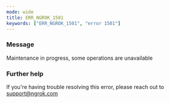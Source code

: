 ```yaml
---
mode: wide
title: ERR_NGROK_1501
keywords: ["ERR_NGROK_1501", "error 1501"]
---
```



### Message

Maintenance in progress, some operations are unavailable

<ErrorDetails />

### Further help

If you're having trouble resolving this error, please reach out to [support@ngrok.com](mailto:support@ngrok.com?subject=Help%20with%20ERR_NGROK_1501)
